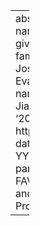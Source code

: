 ---
abstract: ''
author:
- name:
    family: Rosenfelder
    given: Ingrid
- name:
    family: Fruehwald
    given: Josef
- name:
    family: Evanini
    given: Keelan
- name:
    family: Yuan
    given: Jiahong
citation:
  issued: '2011'
  type: software
  url: http://fave.ling.upenn.edu/
date: '2011'
date-format: YYYY
description: ''
params:
  notes: ''
title: FAVE (Forced Alignment and Vowel Extraction) Program Suite.

---